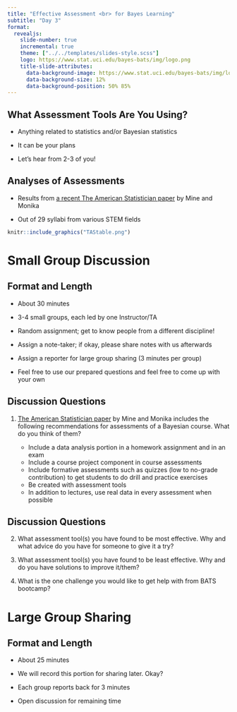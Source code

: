 ```yaml
---
title: "Effective Assessment <br> for Bayes Learning"
subtitle: "Day 3"
format: 
  revealjs:
    slide-number: true
    incremental: true
    theme: ["../../templates/slides-style.scss"]
    logo: https://www.stat.uci.edu/bayes-bats/img/logo.png
    title-slide-attributes: 
      data-background-image: https://www.stat.uci.edu/bayes-bats/img/logo.png
      data-background-size: 12%
      data-background-position: 50% 85%
---
```



## What Assessment Tools Are You Using?

- Anything related to statistics and/or Bayesian statistics

- It can be your plans

- Let's hear from 2-3 of you!

## Analyses of Assessments
::: nonincremental
- Results from [a recent The American Statistician paper](https://www.tandfonline.com/doi/full/10.1080/00031305.2022.2089232) by Mine and Monika

- Out of 29 syllabi from various STEM fields
:::

```r
knitr::include_graphics("TAStable.png")
```
# Small Group Discussion

## Format and Length

- About 30 minutes

- 3-4 small groups, each led by one Instructor/TA

- Random assignment; get to know people from a different discipline!

- Assign a note-taker; if okay, please share notes with us afterwards

- Assign a reporter for large group sharing (3 minutes per group)

- Feel free to use our prepared questions and feel free to come up with your own


## Discussion Questions

1. [The American Statistician paper](https://www.tandfonline.com/doi/full/10.1080/00031305.2022.2089232) by Mine and Monika includes the following recommendations for assessments of a Bayesian course. What do you think of them?

    - Include a data analysis portion in a homework assignment and in an exam
    - Include a course project component in course assessments
    - Include formative assessments such as quizzes (low to no-grade contribution) to get students to do drill and practice exercises
    - Be created with assessment tools
    - In addition to lectures, use real data in every assessment when possible

## Discussion Questions

2. What assessment tool(s) you have found to be most effective. Why and what advice do you have for someone to give it a try?

3. What assessment tool(s) you have found to be least effective. Why and do you have solutions to improve it/them?

4. What is the one challenge you would like to get help with from BATS bootcamp?

# Large Group Sharing

## Format and Length

- About 25 minutes

- We will record this portion for sharing later. Okay?

- Each group reports back for 3 minutes

- Open discussion for remaining time



